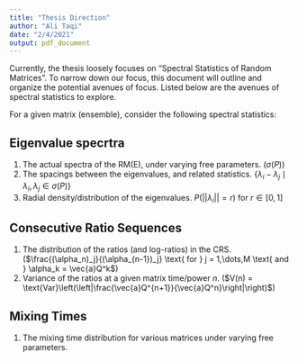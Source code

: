 ```yaml
---
title: "Thesis Direction"
author: "Ali Taqi"
date: "2/4/2021"
output: pdf_document
---
```


Currently, the thesis loosely focuses on "Spectral Statistics of Random Matrices". To narrow down our focus, this document will outline and organize the potential avenues of focus. Listed below are the avenues of spectral statistics to explore.

For a given matrix (ensemble), consider the following spectral statistics:

## Eigenvalue specrtra

1. The actual spectra of the RM(E), under varying free parameters. $(\sigma(P))$
1. The spacings between the eigenvalues, and related statistics. $\{\lambda_i - \lambda_j \mid \lambda_i, \lambda_j \in \sigma(P)\}$
1. Radial density/distribution of the eigenvalues. $P(||\lambda_i|| = r) \text{ for } r \in[0,1]$


## Consecutive Ratio Sequences

1. The distribution of the ratios (and log-ratios) in the CRS. ($\frac{(\alpha_n)_j}{(\alpha_{n-1})_j} \text{ for } j = 1,\dots,M \text{ and } \alpha_k = \vec{a}Q^k$)
1. Variance of the ratios at a given matrix time/power $n$. ($V(n) = \text{Var}\left(\left|\frac{\vec{a}Q^{n+1}}{\vec{a}Q^n}\right|\right)$)

## Mixing Times

1. The mixing time distribution for various matrices under varying free parameters.
